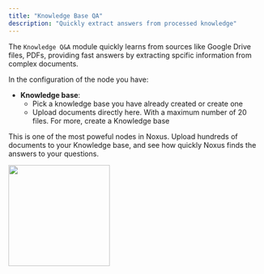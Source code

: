 ```yaml
---
title: "Knowledge Base QA"
description: "Quickly extract answers from processed knowledge"
---
```


The `Knowledge Q&A` module quickly learns from sources like Google Drive files, PDFs, providing fast answers by extracting spcific information from complex documents.

In the configuration of the node you have:

- **Knowledge base**: 
  - Pick a knowledge base you have already created or create one
  - Upload documents directly here. With a maximum number of 20 files. For more, create a Knowledge base
  
This is one of the most poweful nodes in Noxus. Upload hundreds of documents to your Knowledge base, and see how quickly Noxus finds the answers to your questions.


<img height="200" src="/images/KB-QA.png" />
